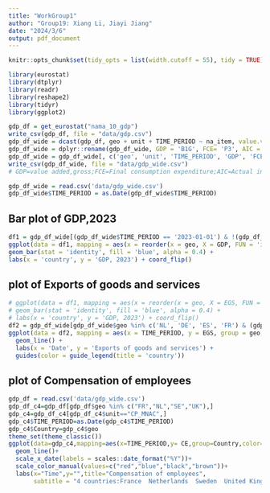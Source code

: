 ```yaml
---
title: "WorkGroup1"
author: "Group19: Xiang Li, Jiayi Jiang"
date: "2024/3/6"
output: pdf_document
---
```

```r
knitr::opts_chunk$set(tidy_opts = list(width.cutoff = 55), tidy = TRUE)
```
```r
library(eurostat)
library(dtplyr)
library(readr)
library(reshape2)
library(tidyr)
library(ggplot2)
```
```r
gdp_df = get_eurostat("nama_10_gdp")
write_csv(gdp_df, file = "data/gdp.csv")
gdp_df_wide = dcast(gdp_df, geo + unit + TIME_PERIOD ~ na_item, value.var = 'values')
gdp_df_wide = dplyr::rename(gdp_df_wide, GDP = 'B1G', FCE= 'P3', AIC = 'P41', GCF = 'P5G', EGS = 'P6', EG="P61",ES="P62",IGS="P7",IG="P71",IS="P72",CE="D1",TPI="D2")
gdp_df_wide = gdp_df_wide[, c('geo', 'unit', 'TIME_PERIOD', 'GDP', 'FCE', 'AIC', 'GCF', 'EGS', 'EG', 'ES', 'IGS', 'IG', 'IS', 'CE', 'TPI')]
write_csv(gdp_df_wide, file = "data/gdp_wide.csv")
# GDP=value added,gross;FCE=Final consumption expenditure;AIC=Actual individual consumption;GCF=Gross capital formation;EGS=Exports of goods and services;EG=Exports of goods;ES=Exports of services;IGS=lmports of goods and services;IG=Imports of goods;IS=Imports of services;CE=Compensation of employees;TPI=Taxes on production and imports
```
```r
gdp_df_wide = read.csv('data/gdp_wide.csv')
gdp_df_wide$TIME_PERIOD = as.Date(gdp_df_wide$TIME_PERIOD)
```
## Bar plot of GDP,2023
```r
df1 = gdp_df_wide[(gdp_df_wide$TIME_PERIOD == '2023-01-01') & !(gdp_df_wide$geo %in% c('EU27_2020', 'EU28', 'EU15', 'EA', 'EA12', 'EA19', 'EA20')) & (gdp_df_wide$unit == 'CP_MEUR'), ]
ggplot(data = df1, mapping = aes(x = reorder(x = geo, X = GDP, FUN = 'identity'), y = GDP)) +
geom_bar(stat = 'identity', fill = 'blue', alpha = 0.4) +
labs(x = 'country', y = 'GDP, 2023') + coord_flip()
```
## plot of Exports of goods and services
```r
# ggplot(data = df1, mapping = aes(x = reorder(x = geo, X = EGS, FUN = 'identity'), y = GDP)) +
# geom_bar(stat = 'identity', fill = 'blue', alpha = 0.4) +
# labs(x = 'country', y = 'GDP, 2023') + coord_flip()
df2 = gdp_df_wide[gdp_df_wide$geo %in% c('NL', 'DE', 'ES', 'FR') & (gdp_df_wide$unit == 'CP_MEUR'), ]
ggplot(data = df2, mapping = aes(x = TIME_PERIOD, y = EGS, group = geo, color = geo)) +
  geom_line() +
  labs(x = 'Date', y = 'Exports of goods and services') +
  guides(color = guide_legend(title = 'country'))
```
## plot of Compensation of employees
```r
gdp_df = read.csv('data/gdp_wide.csv')
gdp_df_c4=gdp_df[gdp_df$geo %in% c("FR","NL","SE","UK"),]
gdp_c4=gdp_df_c4[gdp_df_c4$unit=="CP_MNAC",]
gdp_c4$TIME_PERIOD=as.Date(gdp_c4$TIME_PERIOD)
gdp_c4$Country=gdp_c4$geo
theme_set(theme_classic())
ggplot(data=gdp_c4,mapping=aes(x=TIME_PERIOD,y= CE,group=Country,color=Country,linetype=Country))+
  geom_line()+
  scale_x_date(labels = scales::date_format("%Y"))+
  scale_color_manual(values=c("red","blue","black","brown"))+
  labs(x="Time",y="",title="Compensation of employees",
       subtitle = "4 countries:France  Netherlands  Sweden  United Kingdom")
```
